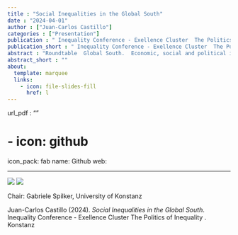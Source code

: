 ```yaml
---
title : "Social Inequalities in the Global South"
date : "2024-04-01"
author : ["Juan-Carlos Castillo"]
categories : ["Presentation"]
publication : " Inequality Conference - Exellence Cluster  The Politics of Inequality . Konstanz"
publication_short : " Inequality Conference - Exellence Cluster  The Politics of Inequality . Konstanz"
abstract : "Roundtable  Global South.  Economic, social and political inequalities are pressing issues for countries in the Global North and the Global South alike. At the same time, these inequalities materialize differently across these contexts. For instance, the most unequal societies, in terms of income inequality, can be found in Latin America, the Middle East and North Africa, and Sub-Saharan Africa whereas European countries rank much lower in terms of income inequality. Similarly, political and social inequalities, such as political participation or educational opportunities, but also gender and health inequalities vary significantly across world regions, too. And if we think about climate change and its consequences another layer of inequality becomes visible: while countries in the Global South have contributed little to the problem of climate change these countries feel the brunt of the impact often reinforcing existing inequalities. In contrast, countries in the Global North are mainly responsible for creating the problem in the first place, but the impact of climate change is less pronounced so far and the link to inequality less apparent. This roundtable will therefore discuss the question of inequality research in the Global South from various perspectives. It will deal with questions such as: How far does inequality across countries globally impact on inequality within countries of the Global South? What are the most important topics in inequality research coming from a Global South perspective? How much does this perspective align or contrast with the research agenda of inequality researchers in the Global North? How much does any of this depend on the specific type of inequality under study?"
abstract_short : ""
about:
  template: marquee
  links:
    - icon: file-slides-fill
      href: l
---
```

url_pdf : "" 

# - icon: github
  icon_pack: fab
  name: Github
  web: 

---
![](/images/konstanz.png)
![](https://inequality-conference.de/wp-content/uploads/2021/12/Bodenseeforum_Aussenansicht-1024x517.jpg)

Chair: Gabriele Spilker, University of Konstanz


::: {.callout-note title="How to cite this work"}

Juan-Carlos Castillo (2024). *Social Inequalities in the Global South*.  Inequality Conference - Exellence Cluster  The Politics of Inequality . Konstanz

:::

